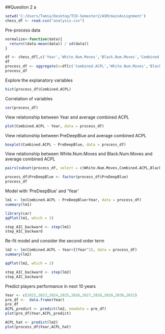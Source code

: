 ##Question 2 a
```r
setwd('C:/Users/Tamia/Desktop/TCD-Semester2/ASM/mainAssignment')
chess_df <- read.csv("analysis.csv")
```
Pre-process data
```r
normalize<-function(data){
  return((data-mean(data)) / sd(data))
}

df <- chess_df[,c('Year','White.Num.Moves','Black.Num.Moves','Combined.ACPL','PreDeepBlue')]
df
process_df <- aggregate(x=df[c('Combined.ACPL','White.Num.Moves','Black.Num.Moves')],by=list(Year=df$Year,PreDeepBlue=df$PreDeepBlue),mean)
process_df
```
Explore the explanatory variables
```r
hist(process_df$Combined.ACPL)
```
Correlation of variables
```r
cor(process_df)
```
View relationship between Year and average combined ACPL
```r
plot(Combined.ACPL ~ Year, data = process_df)
```
View relationship between PreDeepBlue and average combined ACPL
```r
boxplot(Combined.ACPL ~ PreDeepBlue, data = process_df)
```
View relationship between White.Num.Moves and Black.Num.Moves and average combined ACPL
```r
pairs(subset(process_df, select = c(White.Num.Moves,Combined.ACPL,Black.Num.Moves)))
```
```r
process_df$PreDeepBlue <- factor(process_df$PreDeepBlue)
process_df
```
Model with 'PreDeepBlue' and 'Year'
```r
lm1 <- lm(Combined.ACPL ~ PreDeepBlue+Year, data = process_df)
summary(lm1)
```

```r
library(car)
qqPlot(lm1, which = 2)
```
```r
step_AIC_backward <- step(lm1)
step_AIC_backward
```
Re-fit model and consider the second order term
```r
lm2 <- lm(Combined.ACPL ~ Year+I(Year^2), data = process_df)
summary(lm2)
```

```r
qqPlot(lm2, which = 2)
```
```r
step_AIC_backward <- step(lm2)
step_AIC_backward
```
Predict players performance in next 10 years
```r
Year <- c(2022,2023,2024,2025,2026,2027,2028,2029,2030,2031)
pre_df <-  data.frame(Year)
pre_df
ACPL_predict <- predict(lm2, newdata = pre_df)
plot(pre_df$Year,ACPL_predict)
```

```r
ACPL_hat <- predict(lm2)
plot(process_df$Year,ACPL_hat)
```








